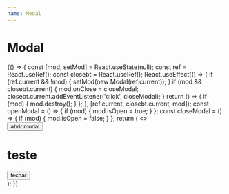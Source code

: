 ```yaml
---
name: Modal
---
```



# Modal

<Playground>
  {() => {
    const [mod, setMod] = React.useState(null);
    const ref = React.useRef();
    const closebt = React.useRef();
    React.useEffect(() => {
      if (ref.current && !mod) {
        setMod(new Modal(ref.current));
      }
      if (mod && closebt.current) {
        mod.onClose = closeModal;
        closebt.current.addEventListener('click', closeModal);
      }
      return () => {
        if (mod) {
          mod.destroy();
        }
      };
    }, [ref.current, closebt.current, mod]);
    const openModal = () => {
      if (mod) {
        mod.isOpen = true;
      }
    };
    const closeModal = () => {
      if (mod) {
        mod.isOpen = false;
      }
    };
    return (
      <>
        <div className="tw-flex">
          <button className="btn btn-secondary" onClick={openModal} data-testid="openModalBtn">
            abrir modal
          </button>
        </div>
        <div ref={ref} className="tw-flex tw-flex-col" data-testid="modalref">
          <h1>teste</h1>
          <button ref={closebt} className="btn btn-primary tw-mt-4" data-testid="closebtn">
            fechar
          </button>
        </div>
      </>
    );
  }}
</Playground>
